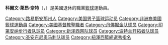 {{Expand language|1=en|time=2020-08-26T13:36:10+00:00}}
{{Infobox NBA biography
| name            = Calvin Natt
| image           = 
| width           = 
| caption         = 
| number          = 43, 33, 7, 42
| position        = [[小前鋒|小前鋒]]
| height_ft       = 6
| height_in       = 6
| weight_lb       = 220
| birth_date      = {{birth date and age|1957|01|08}}
| birth_place     = [[Monroe,_Louisiana|Monroe, Louisiana]]
| nationality     = {{USA}}
| high_school     = [[Bastrop_High_School_(Louisiana)|Bastrop]] ([[Bastrop,_Louisiana|Bastrop, Louisiana]])
| college         = [[Louisiana–Monroe_Warhawks_men's_basketball|Louisiana–Monroe]] (1975–1979)
| draft_year      = 1979
| draft_round     = 1
| draft_pick      = 8
| draft_team      = [[紐澤西籃網|紐澤西籃網]]
| career_start    = 1979
| career_end      = 1990
| years1          = {{nbay|1979|full=y}} 
| team1           = [[紐澤西籃網|紐澤西籃網]]
| years2          = {{nbay|1979|end}}–{{nbay|1983|end}}
| team2           = [[波特蘭拓荒者|波特蘭拓荒者]]
| years3          = {{nbay|1984|start}}–{{nbay|1988|end}}
| team3           = [[丹佛金塊|丹佛金塊]]
| years4          = {{nbay|1988|end}}
| team4           = [[聖安東尼奧馬刺|聖安東尼奧馬刺]]
| years5          = {{nbay|1989|full=y}} 
| team5           = [[印第安納溜馬|印第安納溜馬]]
| highlights      = 
* [[NBA明星賽|NBA明星賽]] ({{nasg|1985}})
* [[NBA最佳新秀陣容|NBA最佳新秀陣容第一隊]] ({{nbay|1979|end}})
* Consensus second-team [[NCAA_Men's_Basketball_All-Americans|All-American]] ([[1979_NCAA_Men's_Basketball_All-Americans|1979]])
* [[Atlantic_Sun_Conference_Men's_Basketball_Player_of_the_Year|TAAC Player of the Year]] (1979)
| stats_league    = NBA
| stat1label      = [[Point_(basketball)|Points]]
| stat1value      = 10,291 (17.2 ppg)
| stat2label      = [[Rebound_(basketball)|Rebounds]]
| stat2value      = 4,070 (6.8 rpg)
| stat3label      = [[Assist_(basketball)|Assists]]
| stat3value      = 1,306 (2.2 apg)
| bbr             = nattca01
}}

'''科爾文·萊昂·奈特'''（{{lang-en|Calvin Leon Natt}}，{{bd|1957年|1月8日||}}）是美國退休的職業[[籃球|籃球]]運動員。

{{basketball-bio-stub}}
{{DEFAULTSORT:natt}}
[[Category:路易斯安那州人|Category:路易斯安那州人]]
[[Category:美国男子篮球运动员|Category:美国男子篮球运动员]]
[[Category:非洲裔美國籃球運動員|Category:非洲裔美國籃球運動員]]
[[Category:美國基督教聖職者|Category:美國基督教聖職者]]
[[Category:丹佛掘金队球员|Category:丹佛掘金队球员]]
[[Category:印第安纳步行者队球员|Category:印第安纳步行者队球员]]
[[Category:新泽西网队球员|Category:新泽西网队球员]]
[[Category:波特兰开拓者队球员|Category:波特兰开拓者队球员]]
[[Category:圣安东尼奥马刺队球员|Category:圣安东尼奥马刺队球员]]
[[Category:紐澤西籃網選秀指名|Category:紐澤西籃網選秀指名]]